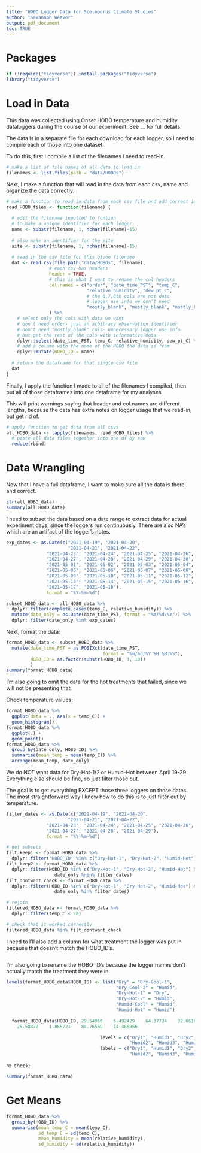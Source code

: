 ```yaml
---
title: "HOBO Logger Data for Sceloporus Climate Studies"
author: "Savannah Weaver"
output: pdf_document
toc: TRUE
---
```


# Packages

```r
if (!require("tidyverse")) install.packages("tidyverse") 
library("tidyverse")
```

# Load in Data

This data was collected using Onset HOBO temperature and humidity dataloggers during the course of our experiment. See __ for full details. 

The data is in a separate file for each download for each logger, so I need to compile each of those into one dataset. 

To do this, first I compile a list of the filenames I need to read-in.

```r
# make a list of file names of all data to load in
filenames <- list.files(path = "data/HOBOs")
```

Next, I make a function that will read in the data from each csv, name and organize the data correctly. 

```r
# make a function to read in data from each csv file and add correct identifiers
read_HOBO_files <- function(filename) {
  
  # edit the filename inputted to funtion
  # to make a unique identifier for each logger
  name <- substr(filename, 1, nchar(filename)-15)
  
  # also make an identifier for the site
  site <- substr(filename, 1, nchar(filename)-15)
  
  # read in the csv file for this given filename
  dat <- read.csv(file.path("data/HOBOs", filename),
                # each csv has headers
                header = TRUE,
                # this is what I want to rename the col headers
                col.names = c("order", "date_time_PST", "temp_C", 
                              "relative_humidity", "dew_pt_C", 
                              # the 6,7,8th cols are not data
                              # logger use info we don't need
                              "mostly_blank", "mostly_blank", "mostly_blank")
                ) %>%
    # select only the cols with data we want
    # don't need order- just an arbitrary observation identifier
    # don't need "mostly_blank" cols- unnecessary logger use info
    # but get the rest of the cols with informative data
    dplyr::select(date_time_PST, temp_C, relative_humidity, dew_pt_C) %>%
    # add a column with the name of the HOBO the data is from 
    dplyr::mutate(HOBO_ID = name)
  
  # return the dataframe for that single csv file
  dat
}
```

Finally, I apply the function I made to all of the filenames I compiled, then put all of those dataframes into one dataframe for my analyses.

This will print warnings saying that header and col.names are different lengths, because the data has extra notes on logger usage that we read-in, but get rid of.

```r
# apply function to get data from all csvs
all_HOBO_data <- lapply(filenames, read_HOBO_files) %>%
  # paste all data files together into one df by row
  reduce(rbind)
```



# Data Wrangling

Now that I have a full dataframe, I want to make sure all the data is there and correct. 

```r
str(all_HOBO_data)
summary(all_HOBO_data)
```

I need to subset the data based on a date range to extract data for actual experiment days, since the loggers run continuously. There are also NA's which are an artifact of the logger's notes.

```r
exp_dates <- as.Date(c("2021-04-19", "2021-04-20", 
                       "2021-04-21", "2021-04-22",
               "2021-04-23", "2021-04-24", "2021-04-25", "2021-04-26",
               "2021-04-27", "2021-04-28", "2021-04-29", "2021-04-30",
               "2021-05-01", "2021-05-02", "2021-05-03", "2021-05-04",
               "2021-05-05", "2021-05-06", "2021-05-07", "2021-05-08",
               "2021-05-09", "2021-05-10", "2021-05-11", "2021-05-12",
               "2021-05-13", "2021-05-14", "2021-05-15", "2021-05-16",
               "2021-05-17", "2021-05-18"), 
               format = "%Y-%m-%d")

subset_HOBO_data <- all_HOBO_data %>%
  dplyr::filter(complete.cases(temp_C, relative_humidity)) %>%
  mutate(date_only = as.Date(date_time_PST, format = "%m/%d/%Y")) %>%
  dplyr::filter(date_only %in% exp_dates)
```

Next, format the data:

```r
format_HOBO_data <- subset_HOBO_data %>% 
  mutate(date_time_PST = as.POSIXct(date_time_PST, 
                                    format = "%m/%d/%Y %H:%M:%S"),
         HOBO_ID = as.factor(substr(HOBO_ID, 1, 10))
         )
summary(format_HOBO_data)
```

I'm also going to omit the data for the hot treatments that failed, since we will not be presenting that.

Check temperature values:

```r
format_HOBO_data %>% 
  ggplot(data = ., aes(x = temp_C)) +
  geom_histogram()
format_HOBO_data %>% 
  ggplot(.) +
  geom_point()
format_HOBO_data %>%
  group_by(date_only, HOBO_ID) %>%
  summarise(mean_temp = mean(temp_C)) %>%
  arrange(mean_temp, date_only)
```

We do NOT want data for Dry-Hot-1/2 or Humid-Hot between April 19-29. Everything else should be fine, so just filter those out.

The goal is to get everything EXCEPT those three loggers on those dates. The most straightforward way I know how to do this is to just filter out by temperature.

```r
filter_dates <- as.Date(c("2021-04-19", "2021-04-20", 
                       "2021-04-21", "2021-04-22",
               "2021-04-23", "2021-04-24", "2021-04-25", "2021-04-26",
               "2021-04-27", "2021-04-28", "2021-04-29"), 
               format = "%Y-%m-%d")

# get subsets
filt_keep1 <- format_HOBO_data %>%
  dplyr::filter('HOBO_ID' %in% c("Dry-Hot-1", "Dry-Hot-2", "Humid-Hot"))
filt_keep2 <- format_HOBO_data %>%
  dplyr::filter(HOBO_ID %in% c("Dry-Hot-1", "Dry-Hot-2", "Humid-Hot") & 
                  date_only %nin% filter_dates)
filt_dontwant_check <- format_HOBO_data %>%
  dplyr::filter(HOBO_ID %in% c("Dry-Hot-1", "Dry-Hot-2", "Humid-Hot") & 
                  date_only %in% filter_dates)

# rejoin
filtered_HOBO_data <- format_HOBO_data %>%
  dplyr::filter(temp_C < 28)

# check that it worked correctly
filtered_HOBO_data %in% filt_dontwant_check
```

I need to I'll also add a column for what treatment the logger was put in because that doesn't match the HOBO_ID's.

```r

```

I'm also going to rename the HOBO_ID's because the logger names don't actually match the treatment they were in.

```r
levels(format_HOBO_data$HOBO_ID) <- list("Dry" = "Dry-Cool-1",
                                         "Dry-Cool-2" = "Humid",
                                         "Dry-Hot-1" = "Dry",
                                         "Dry-Hot-2" = "Humid",
                                         "Humid-Cool" = "Humid",
                                         "Humid-Hot" = "Humid")
                                         
  format_HOBO_data$HOBO_ID,	29.54950	6.492429	64.37734	32.061846
	25.58470	1.865721	84.76560	14.486066

                                   levels = c("Dry1", "Humid1", "Dry2", 
                                              "Humid2", "Humid3", "Humid4"),
                                   labels = c("Dry1", "Humid1", "Dry2", 
                                              "Humid2", "Humid3", "Humid4"))
```


re-check:

```r
summary(format_HOBO_data)
```


# Get Means

```r
format_HOBO_data %>%
  group_by(HOBO_ID) %>%
  summarise(mean_temp_C = mean(temp_C),
            sd_temp_C = sd(temp_C),
            mean_humidity = mean(relative_humidity),
            sd_humidity = sd(relative_humidity))
```

















